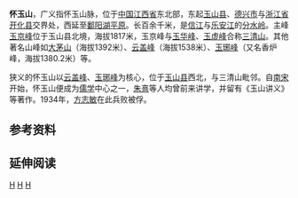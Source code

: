 {{Unreferenced|time=2020-07-27T05:00:37+00:00}}
'''怀玉山'''，广义指怀玉山脉，位于[[中国|中国]][[江西省|江西省]]东北部，东起[[玉山县|玉山县]]、[[德兴市|德兴市]]与[[浙江省|浙江省]][[开化县|开化县]]交界处，西延至[[鄱阳湖平原|鄱阳湖平原]]。长百余千米，是[[信江|信江]]与[[乐安江|乐安江]]的[[分水岭|分水岭]]。主峰[[玉京峰|玉京峰]]位于玉山县北境，海拔1817米，玉京峰与[[玉华峰|玉华峰]]、[[玉虚峰|玉虚峰]]合称[[三清山|三清山]]。其他著名山峰如[[大茅山|大茅山]]（海拔1392米）、[[云盖峰|云盖峰]]（海拔1538米）、[[玉琊峰|玉琊峰]]（又名香炉峰，海拔1380.2米）等。

狭义的怀玉山以[[云盖峰|云盖峰]]、[[玉琊峰|玉琊峰]]为核心，位于[[玉山县|玉山县]]西北，与三清山毗邻。自[[南宋|南宋]]开始，怀玉山便成为[[儒学|儒学]]中心之一，[[朱熹|朱熹]]等人均曾前来讲学，并留有《玉山讲义》等著作。1934年，[[方志敏|方志敏]]在此兵败被俘。

==参考资料==

== 延伸阅读 ==
{{Wikisource further reading}}

{{中国山脉}}

[[Category:中国山脉|H]]
[[Category:上饶地理|H]]
[[Category:衢州地理|H]]